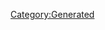 {{Database/Costume/CostumeInfo
 |ID=356
 |DivaId=4
 |PrismCostumeId=36
 |Enabled=2
 |SkillId=1
 |EODICFLJAKO=False
 |AGBPBDODKBK=1
 |HMCOGDICFNB=1
 |LevelMax=0
 |HGBJODBCJDA=0
 |EGLDFPILJLG=0
 |GLEEPAFMPLO=False
 |IIELLEPEEFH=6580
}}
[[Category:Generated]]
